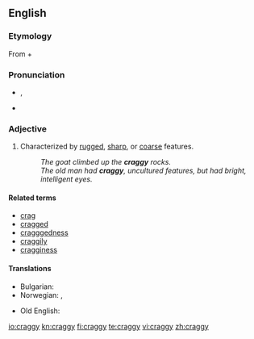 {{was wotd|2008|July|24}}
==English==

===Etymology===
From {{term|crag|lang=en}} + {{term|-y|lang=en}}

===Pronunciation===
* {{a|UK|US}} {{IPA|/kɹæɡi/}}, {{SAMPA|/kr{gi/}}
* {{audio|en-us-craggy.ogg|Audio (US)}}

===Adjective===
{{en-adj|cragg|ier}}

# Characterized by [[rugged]], [[sharp]], or [[coarse]] features.
#: ''The goat climbed up the '''craggy''' rocks.''
#: ''The old man had '''craggy''', uncultured features, but had bright, intelligent eyes.''

====Related terms====
* [[crag]]
* [[cragged]]
* [[cragggedness]]
* [[craggily]]
* [[cragginess]]

====Translations====
{{trans-top|characterized by rugged etc. features}}
* Bulgarian: {{t|bg|скалист|sc=Cyrl}}
* Norwegian: {{t-|no|forrevet}}, {{t-|no|klippefull}}
{{trans-mid}}
* Old English: {{t|ang|scylfig|xs=Old English}}
{{trans-bottom}}

[[io:craggy]]
[[kn:craggy]]
[[fi:craggy]]
[[te:craggy]]
[[vi:craggy]]
[[zh:craggy]]
